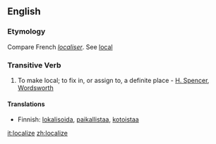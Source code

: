 ==English==

===Etymology===
Compare French ''[[localiser]]''. See [[local]]

===Transitive Verb===
{{en-verb|localiz|ing}}

# To make local; to fix in, or assign to, a definite place - [[H. Spencer]], [[Wordsworth]]

====Translations====

*Finnish: [[lokalisoida]], [[paikallistaa]], [[kotoistaa]]

[[it:localize]]
[[zh:localize]]